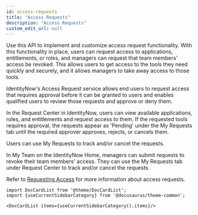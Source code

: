 ```yaml
---
id: access-requests
title: "Access Requests"
description: "Access Requests"
custom_edit_url: null
---
```




Use this API to implement and customize access request functionality.
With this functionality in place, users can request access to applications, entitlements, or roles, and managers can request that team members' access be revoked.
This allows users to get access to the tools they need quickly and securely, and it allows managers to take away access to those tools.

IdentityNow's Access Request service allows end users to request access that requires approval before it can be granted to users and enables qualified users to review those requests and approve or deny them.

In the Request Center in IdentityNow, users can view available applications, roles, and entitlements and request access to them.
If the requested tools requires approval, the requests appear as 'Pending' under the My Requests tab until the required approver approves, rejects, or cancels them.

Users can use My Requests to track and/or cancel the requests.

In My Team on the IdentityNow Home, managers can submit requests to revoke their team members' access.
They can use the My Requests tab under Request Center to track and/or cancel the requests.

Refer to [Requesting Access](https://documentation.sailpoint.com/saas/user-help/requests/requesting_access.html) for more information about access requests.




```mdx-code-block
import DocCardList from '@theme/DocCardList';
import {useCurrentSidebarCategory} from '@docusaurus/theme-common';

<DocCardList items={useCurrentSidebarCategory().items}/>
```
      